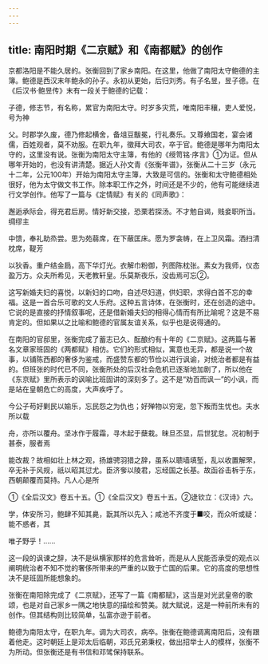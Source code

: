 ```yaml
---
---
---
```

title: 南阳时期《二京赋》和《南都赋》的创作
---



京都洛阳是不能久居的。张衡回到了家乡南阳。在这里，他做了南阳太守鲍德的主簿。鲍德是西汉末年鲍永的孙子。永初从更始，后归刘秀。有子名昱，昱子德。在《后汉书·鲍昱传》末有一段关于鲍德的记载：

子德，修志节，有名称，累官为南阳太守。时岁多灾荒，唯南阳丰穰，吏人爱悦，号为神

父。时郡学久废，德乃修起横舍，备俎豆黻冕，行礼奏乐。又尊飨国老，宴会诸儒，百姓观者，莫不劝服。在职九年，徵拜大司农，卒于官。鲍德是哪年为南阳太守的，这里没有说。张衡为南阳太守主簿，有他的《绶笥铭·序言》①为证。但从哪年开始的，也没有讲清楚。据近人孙文青《张衡年谱》，张衡从二十三岁（永元十二年，公元100年）开始为南阳太守主簿，大致是可信的。张衡和太守鲍德相处很好，他为太守做文书工作。除本职工作之外，时间还是不少的，他有可能继续进行文学创作。他写了一篇与《定情赋》有关的《同声歌》：

邂逅承际会，得充君后房。情好新交接，恐栗若探汤。不才勉自谒，贱妾职所当。绸缪主

中馈，奉礼助烝尝。思为苑蒻席，在下蔽匡床。愿为罗衾帱，在上卫风霜。洒扫清枕席，鞮芳

以狄香。重户结金扃，高下华灯光。衣解巾粉御，列图陈枕张。素女为我师，仪态盈万方。众夫所希见，天老教轩皇。乐莫斯夜乐，没齿焉可忘②。

这写新婚夫妇的喜悦，以新妇的口吻，自述尽妇道，供妇职，求得白首不忘的幸福。这是一首合乐可歌的文人乐府。这种五言诗体，在张衡时，还在创造的途中。它说的是直接的抒情叙事呢，还是借新婚夫妇的相得心情而有所比喻呢？这是不易肯定的。但如果以之比喻和鲍德的官属友谊关系，似乎也是说得通的。

在南阳的官邸里，张衡完成了蓄志已久、酝酿约有十年的《二京赋》。这两篇与著名文章家班固的《两都赋》相仿。它们的形式相似，寓意也无异，都是说一个故事，以铺陈西都的奢侈为鉴戒，而盛赞东都的节俭以进行讽谕，对统治者都是有益的。但班张的时代已不同，张衡所处的后汉社会危机已逐渐地加剧了，所以他在《东京赋》里所表示的讽喻比班固讲的深刻多了。这不是“劝百而讽一”的小讽，而是站在皇朝危亡的高度，大声疾呼了。

今公子苟好剿民以媮乐，忘民怨之为仇也；好殚物以穷宠，忽下叛而生忧也。夫水所以载

舟，亦所以覆舟。坚冰作于履霜，寻木起于蘖栽。昧旦丕显，后世犹怠。况初制于甚泰，服者焉

能改裁？故相如壮上林之观，扬雄骋羽猎之辞，虽系以聩墙填堑，乱以收置解罘，卒无补于风规，祇以昭其愆尤。臣济奓以陵君，忘经国之长基。故函谷击柝于东，西朝颠覆而莫持。凡人心是所

①《全后汉文》卷五十五。①《全后汉文》卷五十五。②逯钦立：《汉诗》六。

学，体安所习，鲍肆不知其臰，翫其所以先入；咸池不齐度于■咬，而众听或疑：能不惑者，其

唯子野乎！……

这一段的讽谏之辞，决不是纵横家那样的危言耸听，而是从人民能否承受的观点以阐明统治者不知不觉的奢侈所带来的严重的以致于亡国的后果。它的高度的思想性决不是班固所能想象的。

张衡在南阳除完成了《二京赋》，还写了一篇《南都赋》，这当是对光武皇帝的歌颂，也是对自己家乡一隅之地快意的描绘和赞美。就大赋说，这是一种前所未有的创作。但其结构则比较简单，弘富亦逊于前者。

鲍德为南阳太守，在职九年。调为大司农，病卒。张衡在鲍德调离南阳后，没有跟着他走。这时朝廷上是邓太后临朝，邓氏兄弟秉权，做出招举士人的模样，张衡不为所动。但张衡还是有书信和邓骘保持联系。